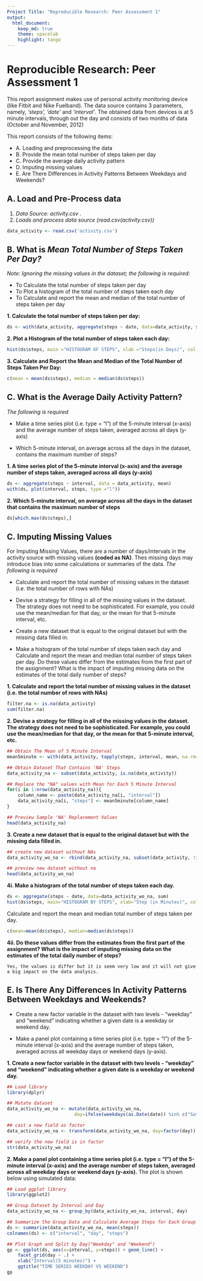 ```yaml
---
Project Title: "Reproducible Research: Peer Assessment 1"
output: 
  html_document:
    keep_md: true
    theme: spacelab
    highlight: tango
---
```


# Reproducible Research: Peer Assessment 1

This report assignment makes use of personal activity monitoring device (like Fitbit and Nike Fuelband). The data source contains 3 parameters, namely, *'steps', 'date'* and *'interval'*. The obtained data from devices is at 5 minute intervals, through out the day and consists of two months of data (October and November, 2012)

This report consists of the following items:

- A. Loading and preprocessing the data
- B. Provide the mean total number of steps taken per day
- C. Provide the average daily activity pattern
- D. Imputing missing values
- E. Are There Differences in Activity Patterns Between Weekdays and Weekends?



## A. Load and Pre-Process data

1. *Data Source: activity.csv .*
2. *Loads and process data source (read.csv(activity.csv)) *

```r
data_activity <- read.csv('activity.csv')
```


## B. What is *Mean Total Number of Steps Taken Per Day?*
*Note: Ignoring the missing values in the dataset; the following is required:*

- To Calculate the total number of steps taken per day
- To Plot a histogram of the total number of steps taken each day
- To Calculate and report the mean and median of the total number of steps taken per day



**1. Calculate the total number of steps taken per day:**

```r
ds <- with(data_activity, aggregate(steps ~ date, data=data_activity, sum))
```



**2. Plot a Histogram of the total number of steps taken each day:**

```r
hist(ds$steps, main ="HISTOGRAM OF STEPS", xlab ="Steps(in Days)", col = 10, border = 4, density = 50)
``` 


**3. Calculate and Report the Mean and Median of the Total Number of Steps Taken Per Day:**

```r
c(mean = mean(ds$steps), median = median(ds$steps))
```

## C. What is the Average Daily Activity Pattern?

*The following is required*

- Make a time series plot (i.e. type = "l") of the 5-minute interval (x-axis) and the average number of steps taken, averaged across all days (y-axis)



- Which 5-minute interval, on average across all the days in the dataset, contains the maximum number of steps?


**1. A time series plot of the 5-minute interval (x-axis) and the average number of steps taken, averaged across all days (y-axis)**

```r
ds <- aggregate(steps ~ interval, data = data_activity, mean)
with(ds, plot(interval, steps, type ="l"))
```

**2. Which 5-minute interval, on average across all the days in the dataset that contains the maximum number of steps**  

```r
ds[which.max(ds$steps),]
```


## C. Imputing Missing Values
For Imputing Missing Values, there are a number of days/intervals in the activity source with missing values **(coded as NA)**. Thes missing days may introduce bias into some calculations or summaries of the data. *The following is required*

- Calculate and report the total number of missing values in the dataset (i.e. the total number of rows with NAs)

- Devise a strategy for filling in all of the missing values in the dataset. The strategy does not need to be sophisticated. For example, you could use the mean/median for that day, or the mean for that 5-minute interval, etc.

- Create a new dataset that is equal to the original dataset but with the missing data filled in.

- Make a histogram of the total number of steps taken each day and Calculate and report the mean and median total number of steps taken per day. Do these values differ from the estimates from the first part of the assignment? What is the impact of imputing missing data on the estimates of the total daily number of steps?


**1. Calculate and report the total number of missing values in the dataset (i.e. the total number of rows with NAs)** 

```r
filter.na <- is.na(data_activity)
sum(filter.na)
```

**2. Devise a strategy for filling in all of the missing values in the dataset. The strategy does not need to be sophisticated. For example, you could use the mean/median for that day, or the mean for that 5-minute interval, etc.** 

```r
## Obtain The Mean of 5 Minute Interval
mean5minute <- with(data_activity, tapply(steps, interval, mean, na.rm=TRUE))

## Obtain Dataset That Contains 'NA' Steps
data_activity_na <- subset(data_activity, is.na(data_activity))

## Replace the "NA" values with Mean for Each 5 Minute Interval
for(i in 1:nrow(data_activity_na)){
    column_name <- paste(data_activity_na[i, "interval"])
    data_activity_na[i, "steps"] <- mean5minute[column_name]
}

## Preview Sample 'NA' Replacement Values
head(data_activity_na)
```

**3. Create a new dataset that is equal to the original dataset but with the missing data filled in.**

```r
## create new dataset without NAs
data_activity_wo_na <- rbind(data_activity_na, subset(data_activity, !is.na(data_activity)))

## preview new dataset without na
head(data_activity_wo_na)
```

**4i. Make a histogram of the total number of steps taken each day.**

```r
ds <- aggregate(steps ~ date, data=data_activity_wo_na, sum)
hist(ds$steps, main="HISTOGRAM BY STEPS", xlab="Step (in Minutes)", col = 10, border = 4, density = 50)
```

Calculate and report the mean and median total number of steps taken per day.
```r
c(mean=mean(ds$steps), median=median(ds$steps))
```

**4ii. Do these values differ from the estimates from the first part of the assignment? What is the impact of imputing missing data on the estimates of the total daily number of steps?** 

```{}
Yes, the values is differ but it is seem very low and it will not give a big impact on the data analysis.
```

## E. Is There Any Differences In Activity Patterns Between Weekdays and Weekends?

- Create a new factor variable in the dataset with two levels - "weekday" and "weekend" indicating whether a given date is a weekday or weekend day.

- Make a panel plot containing a time series plot (i.e. type = "l") of the 5-minute interval (x-axis) and the average number of steps taken, averaged across all weekday days or weekend days (y-axis).



**1. Create a new factor variable in the dataset with two levels - "weekday" and "weekend" indicating whether a given date is a weekday or weekend day.**

```r
## Load library
library(dplyr)

## Mutate dataset
data_activity_wo_na <- mutate(data_activity_wo_na, 
                         day=ifelse(weekdays(as.Date(date)) %in% c("Saturday", "Sunday"), "Weekend", "Weekday"))

## cast a new field as factor
data_activity_wo_na <- transform(data_activity_wo_na, day=factor(day))

## verify the new field is in factor
str(data_activity_wo_na)
```

**2. Make a panel plot containing a time series plot (i.e. type = "l") of the 5-minute interval (x-axis) and the average number of steps taken, averaged across all weekday days or weekend days (y-axis).** The plot is shown below using simulated data:

```r
## Load ggplot library
library(ggplot2)

## Group Dataset by Interval and Day
data_activity_wo_na <- group_by(data_activity_wo_na, interval, day)

## Summarize the Group Data and Calculate Average Steps for Each Group
ds <- summarize(data_activity_wo_na, mean(steps))
colnames(ds) <- c("interval", "day", "steps")

## Plot Graph and Split by Day("Weekday" and "Weekend")
gp <- ggplot(ds, aes(x=interval, y=steps)) + geom_line() + 
    facet_grid(day ~ .) + 
    xlab("Interval(5 minutes)") + 
    ggtitle("TIME SERIES WEEKDAY VS WEEKEND")
gp
```
